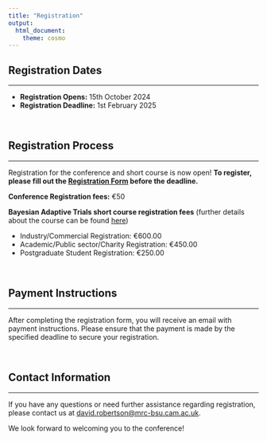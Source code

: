 ```yaml
---
title: "Registration"
output:
  html_document:
    theme: cosmo
---
```


<!-- <style type="text/css"> -->

<!-- body { -->

<!--  background-image: url("coming_soon.jpg"); -->

<!--  background-position: center top; -->

<!--  background-size: 100% auto; -->

<!-- } -->

<!-- </style>  -->

```{=html}
<style type="text/css">
h1.title {
  font-size: 36px;
  color: DarkRed;
  text-align: center;
}
</style>
```

## Registration Dates

<hr>

- **Registration Opens:** 15th October 2024
- **Registration Deadline:** 1st February 2025

<br>

## Registration Process

<hr>

Registration for the conference and short course is now open! **To register, please fill out the [Registration Form](https://www.conftool.org/admtp2025/) before the deadline.** 
<!-- Registration is free of charge, but a deposit of 50 € will be required before the conference. -->

**Conference Registration fees:** €50

**Bayesian Adaptive Trials short course registration fees** (further details about the course can be found [here](https://admtp.github.io/ADMTP2025/course.html))
<ul>
  <li>Industry/Commercial Registration: €600.00</li>
  <li>Academic/Public sector/Charity Registration: €450.00</li>
  <li>Postgraduate Student Registration: €250.00</li>
</ul>

<br>

## Payment Instructions

<hr>

After completing the registration form, you will receive an email with payment instructions. Please ensure that the payment is made by the specified deadline to secure your registration.

<br>

## Contact Information

<hr>

If you have any questions or need further assistance regarding registration, please contact us at [david.robertson@mrc-bsu.cam.ac.uk](mailto:david.robertson@mrc-bsu.cam.ac.uk).

We look forward to welcoming you to the conference!